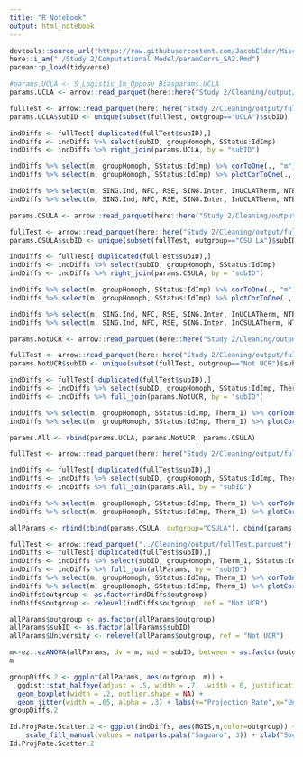 ```yaml
---
title: "R Notebook"
output: html_notebook
---
```



```r
devtools::source_url("https://raw.githubusercontent.com/JacobElder/MiscellaneousR/master/corToOne.R")
here::i_am("./Study 2/Computational Model/paramCorrs_SA2.Rmd")
pacman::p_load(tidyverse)
```

```r
#params.UCLA <- S_Logistic_1m_Oppose_Biasparams.UCLA
params.UCLA <- arrow::read_parquet(here::here("Study 2/Cleaning/output/S_Logistic_1m_Oppose_Biasparams.UCLA.parquet"))

fullTest <- arrow::read_parquet(here::here("Study 2/Cleaning/output/fullTest.parquet"))
params.UCLA$subID <- unique(subset(fullTest, outgroup=="UCLA")$subID)

indDiffs <- fullTest[!duplicated(fullTest$subID),]
indDiffs <- indDiffs %>% select(subID, groupHomoph, SStatus:IdImp)
indDiffs <- indDiffs %>% right_join(params.UCLA, by = "subID")

indDiffs %>% select(m, groupHomoph, SStatus:IdImp) %>% corToOne(., "m")
indDiffs %>% select(m, groupHomoph, SStatus:IdImp) %>% plotCorToOne(., "m")
```

```r
indDiffs %>% select(m, SING.Ind, NFC, RSE, SING.Inter, InUCLATherm, NTB, Proto, IdImp, MGIS_ISeSte) %>% corToOne(., "m")
indDiffs %>% select(m, SING.Ind, NFC, RSE, SING.Inter, InUCLATherm, NTB, Proto, IdImp, MGIS_ISeSte) %>% plotCorToOne(., "m") + scale_x_discrete(labels=c("Independence","Need for Cognition", "Self-Esteem", "Interdependence","Need to Belong","Self-Protypicality","Identification","Similarity-to-Ingroup","Intergroup Bias"))
```



```r
params.CSULA <- arrow::read_parquet(here::here("Study 2/Cleaning/output/S_Logistic_1m_Oppose_Biasparams.CSULA.parquet"))

fullTest <- arrow::read_parquet(here::here("Study 2/Cleaning/output/fullTest.parquet"))
params.CSULA$subID <- unique(subset(fullTest, outgroup=="CSU LA")$subID)

indDiffs <- fullTest[!duplicated(fullTest$subID),]
indDiffs <- indDiffs %>% select(subID, groupHomoph, SStatus:IdImp)
indDiffs <- indDiffs %>% right_join(params.CSULA, by = "subID")

indDiffs %>% select(m, groupHomoph, SStatus:IdImp) %>% corToOne(., "m")
indDiffs %>% select(m, groupHomoph, SStatus:IdImp) %>% plotCorToOne(., "m")
```

```r
indDiffs %>% select(m, SING.Ind, NFC, RSE, SING.Inter, InUCLATherm, NTB, Proto, IdImp, MGIS_ISeSte) %>% corToOne(., "m")
indDiffs %>% select(m, SING.Ind, NFC, RSE, SING.Inter, InCSULATherm, NTB, Proto, IdImp, MGIS_ISeSte) %>% plotCorToOne(., "m") + scale_x_discrete(labels=c("Self-Prototypicality","Interdependence", "Need to Belong", "Identification","Self-Esteem","Need for Cognition","Independence","Intergroup Bias","Similarity-to-Ingroup"))
```



```r
params.NotUCR <- arrow::read_parquet(here::here("Study 2/Cleaning/output/S_Logistic_1m_Oppose_Biasparams.NotUCR.parquet"))

fullTest <- arrow::read_parquet(here::here("Study 2/Cleaning/output/fullTest.parquet"))
params.NotUCR$subID <- unique(subset(fullTest, outgroup=="Not UCR")$subID)

indDiffs <- fullTest[!duplicated(fullTest$subID),]
indDiffs <- indDiffs %>% select(subID, groupHomoph, SStatus:IdImp, Therm_1)
indDiffs <- indDiffs %>% full_join(params.NotUCR, by = "subID")

indDiffs %>% select(m, groupHomoph, SStatus:IdImp, Therm_1) %>% corToOne(., "m")
indDiffs %>% select(m, groupHomoph, SStatus:IdImp, Therm_1) %>% plotCorToOne(., "m")
```

```r
params.All <- rbind(params.UCLA, params.NotUCR, params.CSULA)

fullTest <- arrow::read_parquet(here::here("Study 2/Cleaning/output/fullTest.parquet"))

indDiffs <- fullTest[!duplicated(fullTest$subID),]
indDiffs <- indDiffs %>% select(subID, groupHomoph, SStatus:IdImp, Therm_1)
indDiffs <- indDiffs %>% full_join(params.All, by = "subID")

indDiffs %>% select(m, groupHomoph, SStatus:IdImp, Therm_1) %>% corToOne(., "m")
indDiffs %>% select(m, groupHomoph, SStatus:IdImp, Therm_1) %>% plotCorToOne(., "m")

```


```r
allParams <- rbind(cbind(params.CSULA, outgroup="CSULA"), cbind(params.NotUCR, outgroup="Not UCR"), cbind(params.UCLA, outgroup="UCLA"))

fullTest <- arrow::read_parquet("../Cleaning/output/fullTest.parquet")
indDiffs <- fullTest[!duplicated(fullTest$subID),]
indDiffs <- indDiffs %>% select(subID, groupHomoph, Therm_1, SStatus:IdImp)
indDiffs <- indDiffs %>% full_join(allParams, by = "subID")
indDiffs %>% select(m, groupHomoph, SStatus:IdImp, Therm_1) %>% corToOne(., "m")
indDiffs %>% select(m, groupHomoph, SStatus:IdImp, Therm_1) %>% plotCorToOne(., "m")
indDiffs$outgroup <- as.factor(indDiffs$outgroup)
indDiffs$outgroup <- relevel(indDiffs$outgroup, ref = "Not UCR")

allParams$outgroup <- as.factor(allParams$outgroup)
allParams$subID <- as.factor(allParams$subID)
allParams$University <- relevel(allParams$outgroup, ref = "Not UCR")

m<-ez::ezANOVA(allParams, dv = m, wid = subID, between = as.factor(outgroup) )
m

groupDiffs.2 <- ggplot(allParams, aes(outgroup, m)) + 
  ggdist::stat_halfeye(adjust = .5, width = .7, .width = 0, justification = -.2, point_colour = NA) + 
  geom_boxplot(width = .2, outlier.shape = NA) + 
  geom_jitter(width = .05, alpha = .3) + labs(y="Projection Rate",x="University Outgroup Comparison") + jtools::theme_apa()
groupDiffs.2
```

```r

Id.ProjRate.Scatter.2 <- ggplot(indDiffs, aes(MGIS,m,color=outgroup)) + geom_point() + geom_smooth(method="lm") + jtools::theme_apa() + scale_color_manual(values = natparks.pals("Saguaro",3)) +
    scale_fill_manual(values = natparks.pals("Saguaro", 3)) + xlab("Social Identification") + ylab("Projection Rate")  + theme(legend.position = c(.12,.35))  + theme(legend.position = c(.1,.85), legend.key.size = unit(.25, 'cm'))
Id.ProjRate.Scatter.2
```

